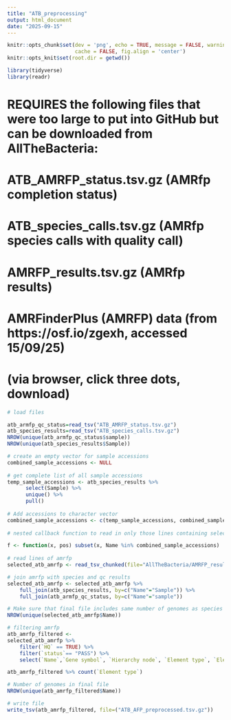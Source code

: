 ```yaml
---
title: "ATB_preprocessing"
output: html_document
date: "2025-09-15"
---
```


```r
knitr::opts_chunk$set(dev = 'png', echo = TRUE, message = FALSE, warning = FALSE,
                      cache = FALSE, fig.align = 'center')
knitr::opts_knit$set(root.dir = getwd())

library(tidyverse)
library(readr)

```

# REQUIRES the following files that were too large to put into GitHub but can be downloaded from AllTheBacteria:
# ATB_AMRFP_status.tsv.gz (AMRfp completion status)
# ATB_species_calls.tsv.gz (AMRfp species calls with quality call)
# AMRFP_results.tsv.gz (AMRfp results)

# AMRFinderPlus (AMRFP) data (from https://osf.io/zgexh, accessed 15/09/25)
# (via browser, click three dots, download)

```r

# load files

atb_armfp_qc_status=read_tsv("ATB_AMRFP_status.tsv.gz")
atb_species_results=read_tsv("ATB_species_calls.tsv.gz")
NROW(unique(atb_armfp_qc_status$sample))
NROW(unique(atb_species_results$Sample)) 

# create an empty vector for sample accessions
combined_sample_accessions <- NULL
  
# get complete list of all sample accessions
temp_sample_accessions <- atb_species_results %>%
      select(Sample) %>%
      unique() %>%
      pull()
    
# Add accessions to character vector
combined_sample_accessions <- c(temp_sample_accessions, combined_sample_accessions)
  
# nested callback function to read in only those lines containing selected taxa (for chuncking)

f <- function(x, pos) subset(x, Name %in% combined_sample_accessions)
  
# read lines of amrfp
selected_atb_amrfp <- read_tsv_chunked(file="AllTheBacteria/AMRFP_results.tsv.gz", callback=DataFrameCallback$new(f), chunk_size = 10000)

# join amrfp with species and qc results 
selected_atb_amrfp <- selected_atb_amrfp %>%
    full_join(atb_species_results, by=c("Name"="Sample")) %>% 
    full_join(atb_armfp_qc_status, by=c("Name"="sample")) 

# Make sure that final file includes same number of genomes as species call and status file (so that it includes genomes with no AMR determinants)
NROW(unique(selected_atb_amrfp$Name)) 

# filtering amrfp  
atb_amrfp_filtered <- 
selected_atb_amrfp %>%
    filter(`HQ` == TRUE) %>%
    filter(`status`== "PASS") %>%
    select(`Name`,`Gene symbol`, `Hierarchy node`, `Element type`, `Element subtype`, `% Coverage of reference sequence`, `% Identity to reference sequence`, `Method`, `Class`, `Subclass`, `Species`) 

atb_amrfp_filtered %>% count(`Element type`)

# Number of genomes in final file
NROW(unique(atb_amrfp_filtered$Name)) 

# write file
write_tsv(atb_amrfp_filtered, file=("ATB_AFP_preprocessed.tsv.gz"))
  
```
